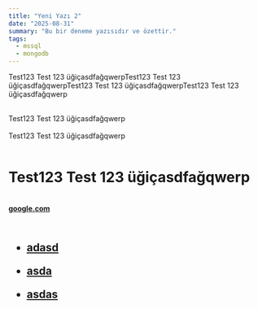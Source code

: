 ```yaml
---
title: "Yeni Yazı 2"
date: "2025-08-31"
summary: "Bu bir deneme yazısıdır ve özettir."
tags:
  - mssql
  - mongodb
---
```


Test123 Test 123 üğiçasdfağqwerpTest123 Test 123 üğiçasdfağqwerpTest123 Test 123 üğiçasdfağqwerpTest123 Test 123 üğiçasdfağqwerp<div><br></div><div>Test123 Test 123 üğiçasdfağqwerp</div><div><br></div><div>Test123 Test 123 üğiçasdfağqwerp</div><div><br></div><h1><b>Test123 Test 123 üğiçasdfağqwerp</b></h1><div><b><br></b></div><div><b><a href="google.com">google.com</a><br></b></div><div><br></div><div><h1><h2><h2><h1><h1><h2><ul><li><u>adasd</u></li></ul><ul><li><u>asda</u></li></ul><ul><li><u>asdas</u></li></ul></h2></h1></h1></h2></h2></h1></div>
